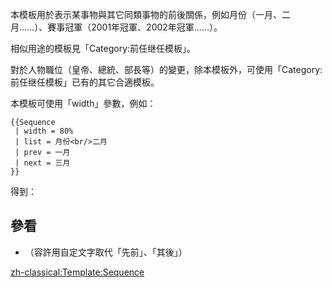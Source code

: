 <includeonly><!-- 在這裡加入模板的保護標識 --></includeonly>
<noinclude>{{template doc page viewed directly}}</noinclude>
<!-- 在本行下編輯模板說明 -->
本模板用於表示某事物與其它同類事物的前後關係，例如月份（一月、二月……）、賽事冠軍（2001年冠軍、2002年冠軍……）。

相似用途的模板見「Category:前任继任模板」。

對於人物職位（皇帝、總統、部長等）的變更，除本模板外，可使用「Category:前任继任模板」已有的其它合適模板。

本模板可使用「width」參數，例如：
<pre>
{{Sequence
 | width = 80%
 | list = 月份<br/>二月
 | prev = 一月
 | next = 三月
}}
</pre>
得到：
{{Sequence
 | width = 80%
 | list = 月份<br/>二月
 | prev = 一月
 | next = 三月
}}

==參看==
*{{Tl|Serial}}（容許用自定文字取代「先前」、「其後」）

<includeonly>
<!-- 本行下加入模板的分類 -->
[[Category:前任继任模板|{{PAGENAME}}]]
<!-- 本行下加入模板的跨語言鏈接 -->
[[zh-classical:Template:Sequence]]
</includeonly>